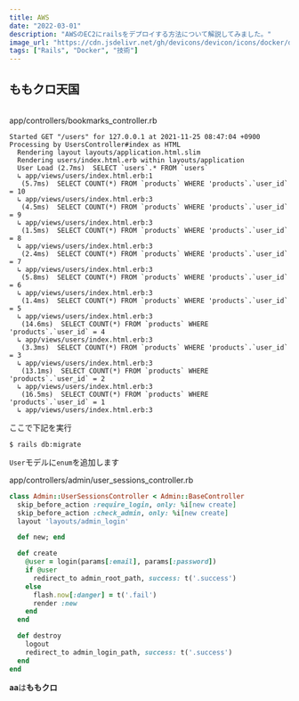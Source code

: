 ```yaml
---
title: AWS
date: "2022-03-01"
description: "AWSのEC2にrailsをデプロイする方法について解説してみました。"
image_url: "https://cdn.jsdelivr.net/gh/devicons/devicon/icons/docker/docker-original-wordmark.svg"
tags: ["Rails", "Docker", "技術"]
---
```


## ももクロ天国

<br />
<div class="gatsby-code-title">
  <span>app/controllers/bookmarks_controller.rb</span>
</div>

```ruby{numberLines:true}
Started GET "/users" for 127.0.0.1 at 2021-11-25 08:47:04 +0900
Processing by UsersController#index as HTML
  Rendering layout layouts/application.html.slim
  Rendering users/index.html.erb within layouts/application
  User Load (2.7ms)  SELECT `users`.* FROM `users`
  ↳ app/views/users/index.html.erb:1
   (5.7ms)  SELECT COUNT(*) FROM `products` WHERE 'products`.`user_id` = 10
  ↳ app/views/users/index.html.erb:3
   (4.5ms)  SELECT COUNT(*) FROM `products` WHERE 'products`.`user_id` = 9
  ↳ app/views/users/index.html.erb:3
   (1.5ms)  SELECT COUNT(*) FROM `products` WHERE 'products`.`user_id` = 8
  ↳ app/views/users/index.html.erb:3
   (2.4ms)  SELECT COUNT(*) FROM `products` WHERE 'products`.`user_id` = 7
  ↳ app/views/users/index.html.erb:3
   (5.8ms)  SELECT COUNT(*) FROM `products` WHERE 'products`.`user_id` = 6
  ↳ app/views/users/index.html.erb:3
   (1.4ms)  SELECT COUNT(*) FROM `products` WHERE 'products`.`user_id` = 5
  ↳ app/views/users/index.html.erb:3
   (14.6ms)  SELECT COUNT(*) FROM `products` WHERE 'products`.`user_id` = 4
  ↳ app/views/users/index.html.erb:3
   (3.3ms)  SELECT COUNT(*) FROM `products` WHERE 'products`.`user_id` = 3
  ↳ app/views/users/index.html.erb:3
   (13.1ms)  SELECT COUNT(*) FROM `products` WHERE 'products`.`user_id` = 2
  ↳ app/views/users/index.html.erb:3
   (16.5ms)  SELECT COUNT(*) FROM `products` WHERE 'products`.`user_id` = 1
  ↳ app/views/users/index.html.erb:3
```

ここで下記を実行

```
$ rails db:migrate
```

`User`モデルに`enum`を追加します

<div class="gatsby-code-title">
  <span>app/controllers/admin/user_sessions_controller.rb</span>
</div>

```ruby
class Admin::UserSessionsController < Admin::BaseController
  skip_before_action :require_login, only: %i[new create]
  skip_before_action :check_admin, only: %i[new create]
  layout 'layouts/admin_login'

  def new; end

  def create
    @user = login(params[:email], params[:password])
    if @user
      redirect_to admin_root_path, success: t('.success')
    else
      flash.now[:danger] = t('.fail')
      render :new
    end
  end

  def destroy
    logout
    redirect_to admin_login_path, success: t('.success')
  end
end
```

**aa**は**ももクロ**
